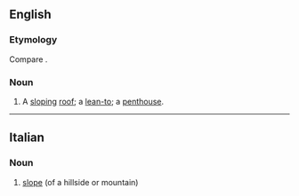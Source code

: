 ==English==

===Etymology===
Compare {{m|en|pentice}}.

===Noun===
{{en-noun}}

# {{lb|en|obsolete}} A [[slope|sloping]] [[roof]]; a [[lean-to]]; a [[penthouse]].
#: {{rfquotek|Fairfax}}

{{Webster 1913}}

----

==Italian==

===Noun===
{{it-noun|f}}

# [[slope]] (of a hillside or mountain)